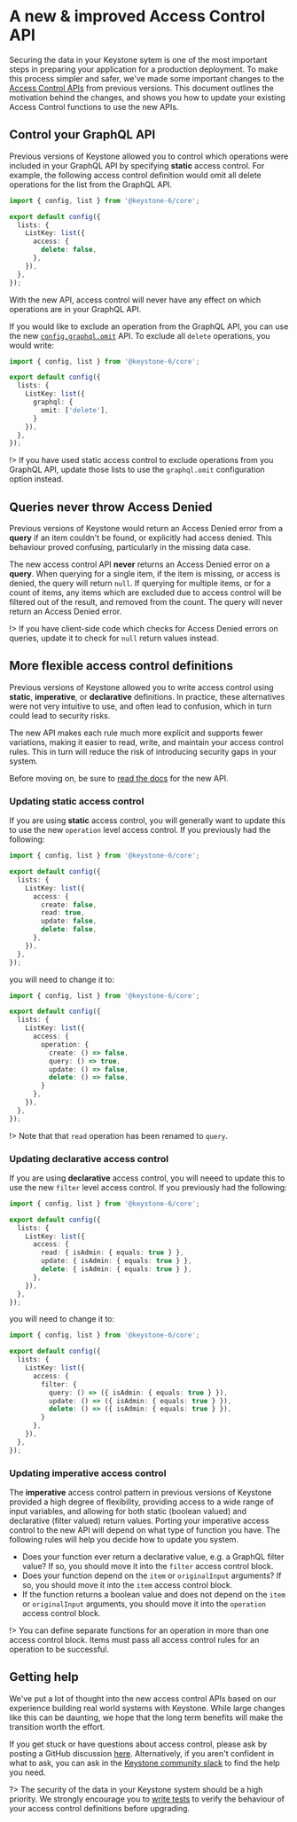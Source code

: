 
# A new & improved Access Control API

Securing the data in your Keystone sytem is one of the most important steps in preparing your application for a production deployment.
To make this process simpler and safer, we've made some important changes to the [Access Control APIs](/docs/apis/access-control) from previous versions.
This document outlines the motivation behind the changes, and shows you how to update your existing Access Control functions to use the new APIs.

## Control your GraphQL API

Previous versions of Keystone allowed you to control which operations were included in your GraphQL API by specifying **static** access control.
For example, the following access control definition would omit all delete operations for the list from the GraphQL API.

```typescript
import { config, list } from '@keystone-6/core';

export default config({
  lists: {
    ListKey: list({
      access: {
        delete: false,
      },
    }),
  },
});
```

With the new API, access control will never have any effect on which operations are in your GraphQL API.

If you would like to exclude an operation from the GraphQL API, you can use the new [`config.graphql.omit`](/docs/apis/schema#graphql) API.
To exclude all `delete` operations, you would write:

```typescript
import { config, list } from '@keystone-6/core';

export default config({
  lists: {
    ListKey: list({
      graphql: {
        omit: ['delete'],
      }
    }),
  },
});
```

!> If you have used static access control to exclude operations from you GraphQL API, update those lists to use the `graphql.omit` configuration option instead.

## Queries never throw Access Denied

Previous versions of Keystone would return an Access Denied error from a **query** if an item couldn't be found, or explicitly had access denied.
This behaviour proved confusing, particularly in the missing data case.

The new access control API **never** returns an Access Denied error on a **query**.
When querying for a single item, if the item is missing, or access is denied, the query will return `null`.
If querying for multiple items, or for a count of items, any items which are excluded due to access control will be filtered out of the result, and removed from the count.
The query will never return an Access Denied error.

!> If you have client-side code which checks for Access Denied errors on queries, update it to check for `null` return values instead.

## More flexible access control definitions

Previous versions of Keystone allowed you to write access control using **static**, **imperative**, or **declarative** definitions.
In practice, these alternatives were not very intuitive to use, and often lead to confusion, which in turn could lead to security risks.

The new API makes each rule much more explicit and supports fewer variations, making it easier to read, write, and maintain your access control rules.
This in turn will reduce the risk of introducing security gaps in your system.

Before moving on, be sure to [read the docs](/docs/apis/access-control) for the new API.

### Updating static access control

If you are using **static** access control, you will generally want to update this to use the new `operation` level access control.
If you previously had the following:

```typescript
import { config, list } from '@keystone-6/core';

export default config({
  lists: {
    ListKey: list({
      access: {
        create: false,
        read: true,
        update: false,
        delete: false,
      },
    }),
  },
});
```

you will need to change it to:

```typescript
import { config, list } from '@keystone-6/core';

export default config({
  lists: {
    ListKey: list({
      access: {
        operation: {
          create: () => false,
          query: () => true,
          update: () => false,
          delete: () => false,
        }
      },
    }),
  },
});
```

!> Note that that `read` operation has been renamed to `query`.

### Updating declarative access control

If you are using **declarative** access control, you will neeed to update this to use the new `filter` level access control.
If you previously had the following:

```typescript
import { config, list } from '@keystone-6/core';

export default config({
  lists: {
    ListKey: list({
      access: {
        read: { isAdmin: { equals: true } },
        update: { isAdmin: { equals: true } },
        delete: { isAdmin: { equals: true } },
      },
    }),
  },
});
```

you will need to change it to:

```typescript
import { config, list } from '@keystone-6/core';

export default config({
  lists: {
    ListKey: list({
      access: {
        filter: {
          query: () => ({ isAdmin: { equals: true } }),
          update: () => ({ isAdmin: { equals: true } }),
          delete: () => ({ isAdmin: { equals: true } }),
        }
      },
    }),
  },
});
```

### Updating imperative access control

The **imperative** access control pattern in previous versions of Keystone provided a high degree of flexibility, providing access to a wide range of input variables, and allowing for both static (boolean valued) and declarative (filter valued) return values.
Porting your imperative access control to the new API will depend on what type of function you have.
The following rules will help you decide how to update you system.

- Does your function ever return a declarative value, e.g. a GraphQL filter value? If so, you should move it into the `filter` access control block.
- Does your function depend on the `item` or `originalInput` arguments? If so, you should move it into the `item` access control block.
- If the function returns a boolean value and does not depend on the `item` or `originalInput` arguments, you should move it into the `operation` access control block.

!> You can define separate functions for an operation in more than one access control block. Items must pass all access control rules for an operation to be successful.

## Getting help

We've put a lot of thought into the new access control APIs based on our experience building real world systems with Keystone.
While large changes like this can be daunting, we hope that the long term benefits will make the transition worth the effort.

If you get stuck or have questions about access control, please ask by posting a GitHub discussion [here](https://github.com/keystonejs/keystone/discussions/new?category=questions).
Alternatively, if you aren't confident in what to ask, you can ask in the [Keystone community slack](https://community.keystonejs.com) to find the help you need.

?> The security of the data in your Keystone system should be a high priority.
We strongly encourage you to [write tests](/docs/guides/testing) to verify the behaviour of your access control definitions before upgrading.

